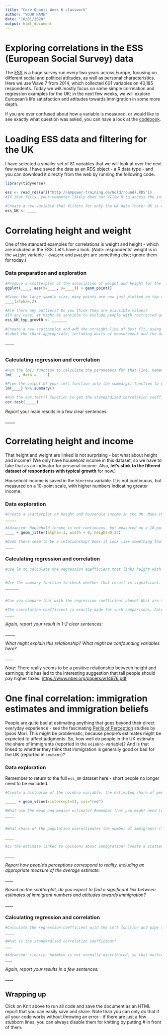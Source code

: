 ```yaml
---
title: "Core Quants Week 6 classwork"
author: "YOUR NAME"
date: "16/01/2020"
output: html_document
---
```


# Exploring correlations in the ESS (European Social Survey) data

The [ESS](https://europeansocialsurvey.org/) is a huge survey run every two years across Europe, focusing on different social and political attitudes, as well as personal characteristics. Here we use Wave 7 from 2014, which collected 601 variables on 40,185 respondents. Today we will mostly focus on some simple correlation and regression examples for the UK; in the next few weeks, we will explore European's life satisfaction and attitudes towards immigration in some more depth.

If you are ever confused about how a variable is measured, or would like to see exactly what question was asked, you can have a look at the [codebook](https://www.europeansocialsurvey.org/docs/round7/survey/ESS7_appendix_a7_e01_0.pdf).

# Loading ESS data and filtering for the UK

I have selected a smaller set of 81 variables that we will look at over the next few weeks. I have saved the data as an RDS object - a R data type - and you can download it directly from the web by running the following code.

```r
library(tidyverse)

ess <- read_rds(url("http://empower-training.de/Gold/round7.RDS"))
#If that fails, your computer likely does not allow R to access the internet - then use the link to download the file and replace the URL by the local file path.

#Create a new variable that filters for only the UK data (note: UK is coded as "GB")
ess_UK <- ____

```

# Correlating height and weight

One of the standard examples for correlations is weight and height - which are included in the ESS. Let's have a look. (*Note*: respondents' weight is in the `weight` variable - `dweight` and `pweight` are something else; ignore them for today.)

### Data preparation and exploration

```r
#Produce a scatterplot of the association of weight and height for the UK ESS data
ggplot(____, aes(x=____, y=____)) + geom_point()

#Given the large sample size, many points are now just plotted on top of each other. Create another scatterplot and make them transparent by adding alpha=.2 as an attribute to the geom_point() function to see more clearly where the majority of points are.
____(alpha=.2)

#Are there any outliers? Do you think they are plausible values?
#In any case, it might be sensible to exclude people with restricted growth from this analysis as the correlation would probably differ for them. Restricted growth is defined as people shorter than 147cm (https://www.lpaonline.org/faq-#Definition). So let's filter them out.
ess_UK_typ_growth <- _______
  
#Create a new scatterplot and add the straight line of best fit, using geom_smooth() with the method="lm" argument to get a straight line and the se = FALSE argument to turn off highlighting the standard errors - that is the "regression line"
#Label the chart appropriate, including units of measurement and the data source

____



```

### Calculating regression and correlation

```r
#Run the lm() function to calculate the parameters for that line. Remember that the syntax is lm(DV ~ IV, data = ____). What do the parameters mean? Specifically, what difference in weight is associated with an increase in height of 1cm?
lm(___, data = ____)

#Pipe the output of your lm() function into the summary() function to get more details. Is the relationship statistically significant? What share of the variance in weight is explained by variance in height?
lm(____) %>% summary()

#Run the cor.test() function to get the standardized correlation coefficient. The syntax here is cor.test(data$x, data$y). Remember that you can use na.rm = TRUE if you have problems with missing data.  What does the result mean?
cor.test(_____)

```

*Report* your main results in a few clear sentences:

\_\_\_\_\_

# Correlating height and income

That height and weight are linked is not surprising - but what about height and income? (We only have household income in this dataset, so we have to take that as an indicator for personal income. Also, **let's stick to the filtered dataset of respondents with typical growth** for now.)

Household income is saved in the `hinctnta` variable. It is not continuous, but measured on a 10-point scale, with higher numbers indicating greater income.

### Data exploration

```r

#Create a scatterplot of height and household income in the UK. Make the points semi-transparent again to deal with overplotting.
_____

#Advanced: Household income is not continuous, but measured on a 10-point scale - that leads to a lot of overlap of the points. One way to deal with that is to add some vertical random noise to the points - geom_jitter() is like geom_point() with that addition
____ + geom_jitter(alpha=.1, width = 0, height=0.25)

#Does there seem to be a relationship? Does it look like something that is definitely not a straight line? Otherwise, fit the regression line with geom_smooth(), as above
____

```

### Calculating regression and correlation

```r

#Use lm to calculate the regression coefficient that links height with income. What does that coefficient mean?
____

#Use the summary function to check whether that result is significant.
______


#Can you compare that with the regression coefficient above? What are the units of the numbers? 

#The correlation coefficient is exactly made for such comparisons. Calculate the correlation coefficient and check whether height is a better predictor of weight or of income?
____


```

*Again, report your result in 1-2 clear sentences:*

\_\_\_\_\_

*What might explain this relationship? What might be confounding variables here?*

\_\_\_\_

*Note:* There really seems to be a positive relationship between height and earnings; this has led to the interesting suggestion that tall people should pay higher taxes: <https://www.nber.org/papers/w14976.pdf>

# One final correlation: immigration estimates and immigration beliefs

People are quite bad at estimating anything that goes beyond their direct everyday experience - see the fascinating [Perils of Perception](https://www.ipsos.com/ipsos-mori/en-uk/perils-perception-2018) studies by Ipsos Mori. This might be problematic, because people's estimates might be expected to affect judgments. So, how well do people in the UK estimate the share of immigrants (reported in the `noimbro`-variable)? And is that linked to whether they think that immigration is generally good or bad for the UK (reported in `imwbcnt`)?

### Data exploration

Remember to return to the full `ess_UK` dataset here - short people no longer need to be excluded.

```r
#Create a histogram of the noimbro variable, the estimated share of people born outside the UK. 13% of UK residents were actually born outside the UK in 2014; that line is added with geom_vline() as a point of reference. Do people generally overestimate or underestimate immigration?

_____ + geom_vline(xintercept=13, col="red")

#What are the mean and median estimate? Remember that you might need to use na.rm = TRUE
____


#What share of the population overestimates the number of immigrants (i.e. estimates more than 13)? Remember that you can use the mean() function to get the share of TRUEs in the result of a logical comparison (e.g., mean(age<18) would give the share of underage respondents)

____

#Is the estimate linked to opinions about immigration? Create a scatterplot of noimbro (the estimate of immigration) and imwbcnt (the judgement whether immigration is generally good or bad). Given that imwbcnt can again only take certain values, you might want to use geom_jitter.

____


```

*Report how people's perceptions correspond to reality, including an appropriate measure of the average estimate:*

\_\_\_\_

*Based on the scatterplot, do you expect to find a significant link between estimates of immigrant numbers and attitudes towards immigration?*

\_\_\_\_

### Calculating regression and correlation

```r

#Calculate the regression coefficient with the lm() function and pipe the result into the summary function. What change in the judgement about the effect of immigration is associated with a 1%-point increase in the estimate of the number of foreigners? Is the relationship significant?
____

#What is the standardised correlation coefficient?
___

#Advanced: clearly, noimbro is not normally distributed, so that outliers might distort our correlation coefficient and particularly the significance test. One way to deal with that is to calculate Spearman's rank order correlation coefficient that correlates the ranks rather than absolute values, and thus reduces the impact of outliers (as an example, 1, 3, 5, 100 would become 1, 2, 3, 4 before the calculation). To do that, you can run cor.test() with the method = "spearman" argument - run that and check whether it would affect our conclusion
___

```

*Again, report your results in a few sentences:*

\_\_\_\_

## Wrapping up

Click on Knit above to run all code and save the document as an HTML report that you can easily save and share. Note than you can only do that if all your code works without throwing an error - if there are just a few stubborn lines, you can always disable them for knitting by putting \# in front of them.
